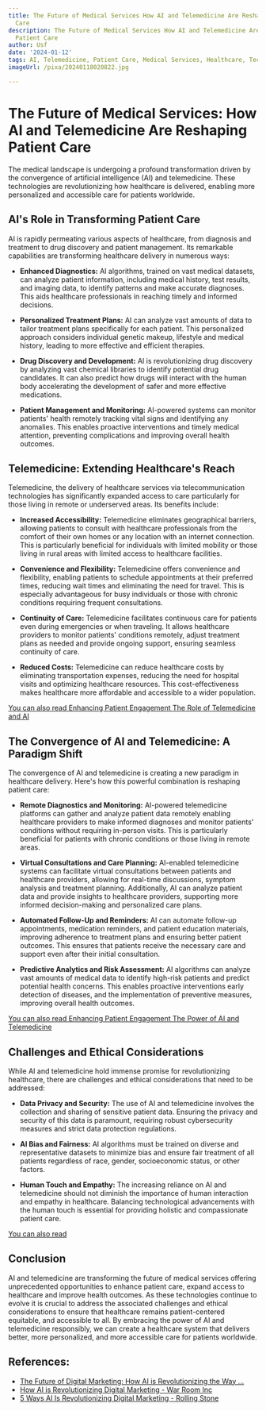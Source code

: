 ```yaml
---
title: The Future of Medical Services How AI and Telemedicine Are Reshaping Patient
  Care
description: The Future of Medical Services How AI and Telemedicine Are Reshaping
  Patient Care
author: Usf
date: '2024-01-12'
tags: AI, Telemedicine, Patient Care, Medical Services, Healthcare, Technology, Innovation
imageUrl: /pixa/20240118020822.jpg

---
```

# The Future of Medical Services: How AI and Telemedicine Are Reshaping Patient Care

The medical landscape is undergoing a profound transformation driven by the  convergence  of artificial intelligence (AI) and  telemedicine. These technologies are revolutionizing how healthcare is delivered, enabling  more personalized and accessible care  for patients worldwide.

##  AI's Role in Transforming Patient Care

AI is rapidly permeating various aspects of healthcare, from  diagnosis and  treatment to drug discovery and patient  management. Its remarkable capabilities are transforming healthcare delivery in numerous  ways:

-  **Enhanced Diagnostics:** AI algorithms, trained on vast medical datasets,  can analyze patient information,  including medical history, test results, and imaging data, to identify patterns and make accurate diagnoses. This  aids healthcare professionals in reaching timely and informed decisions.

- **Personalized Treatment Plans:** AI can analyze vast amounts of data to tailor treatment plans specifically for each patient. This personalized  approach considers individual genetic makeup, lifestyle and medical history, leading to  more effective and  efficient therapies.

-  **Drug Discovery and Development:** AI is  revolutionizing drug  discovery by analyzing vast chemical libraries to identify potential drug candidates.  It can also predict  how drugs will interact with the human body accelerating the development of safer and more effective medications.

- **Patient  Management and Monitoring:** AI-powered systems can  monitor  patients' health  remotely tracking vital signs  and identifying any anomalies. This enables proactive interventions and timely medical attention, preventing complications and improving overall health outcomes.

##  Telemedicine: Extending Healthcare's Reach

Telemedicine, the delivery of healthcare services via telecommunication technologies has significantly expanded  access to care particularly for  those living in remote or underserved areas. Its benefits  include:

-  **Increased Accessibility:** Telemedicine eliminates geographical barriers, allowing  patients to consult with healthcare professionals from the  comfort of their own homes  or any location with an internet connection. This is particularly beneficial for individuals with limited  mobility or those living  in  rural areas with  limited  access to healthcare facilities.

- **Convenience and Flexibility:** Telemedicine offers convenience and flexibility, enabling patients to schedule appointments at  their preferred times, reducing wait times and eliminating the need for travel. This is especially  advantageous  for busy individuals or those with chronic conditions requiring frequent consultations.

- **Continuity of  Care:**  Telemedicine  facilitates continuous care for patients even during emergencies or when traveling.  It allows healthcare providers to monitor patients' conditions remotely, adjust treatment plans as needed and provide ongoing support,  ensuring seamless continuity of care.

- **Reduced Costs:** Telemedicine can  reduce healthcare  costs by eliminating transportation expenses,  reducing the need for hospital visits and  optimizing healthcare resources. This cost-effectiveness makes healthcare more affordable and accessible  to a wider population.

[You can also read Enhancing Patient Engagement The Role of Telemedicine and AI](Enhancing%20Patient%20Engagement%20The%20Role%20of%20Telemedicine%20and%20AI)


## The Convergence of AI and Telemedicine: A Paradigm  Shift

The convergence of AI and telemedicine is creating a new paradigm in healthcare delivery. Here's how this powerful combination is reshaping patient care:

- **Remote Diagnostics and Monitoring:** AI-powered telemedicine platforms can gather and analyze patient data remotely enabling healthcare providers to make informed diagnoses and monitor patients'  conditions without requiring in-person visits. This is particularly beneficial for patients with chronic conditions or those living in remote areas.

- **Virtual Consultations and Care Planning:** AI-enabled telemedicine systems  can facilitate virtual consultations between patients and healthcare providers, allowing for real-time  discussions, symptom analysis and treatment planning. Additionally, AI can analyze patient data and provide insights to healthcare providers, supporting more  informed decision-making and personalized care plans.

- **Automated Follow-Up and Reminders:** AI can automate follow-up appointments,  medication reminders, and patient education materials, improving adherence to treatment plans and ensuring better patient outcomes. This ensures  that patients receive the necessary care and support even after their  initial consultation.

- **Predictive Analytics  and Risk Assessment:** AI algorithms can analyze vast amounts of medical data to identify  high-risk patients and predict potential health concerns. This  enables proactive interventions early detection of diseases, and  the  implementation of preventive measures,  improving overall  health outcomes.

[You can  also read  Enhancing Patient Engagement  The Power of AI and Telemedicine](Enhancing%20Patient%20Engagement%20The%20Power%20of%20AI%20and%20Telemedicine)


## Challenges and Ethical Considerations

While AI and telemedicine hold immense promise for revolutionizing healthcare, there are challenges and ethical  considerations that need to be addressed:

- **Data Privacy and Security:** The  use of AI and telemedicine involves the collection and sharing of  sensitive patient  data. Ensuring the privacy and security of this data is paramount, requiring robust cybersecurity measures and strict data  protection regulations.

- **AI Bias and Fairness:** AI algorithms must be trained on diverse and representative datasets to minimize  bias and ensure fair treatment of all patients regardless of race, gender, socioeconomic status, or other factors.

- **Human Touch  and Empathy:** The increasing reliance on AI and telemedicine should not diminish  the importance of human interaction and empathy in healthcare. Balancing technological advancements with the human touch is essential for providing holistic and compassionate  patient care.

[You can also read ]()


## Conclusion

AI and telemedicine  are transforming the future of medical services offering unprecedented opportunities to enhance patient care, expand access to healthcare and improve health outcomes. As these technologies continue to  evolve it is crucial to address the associated challenges  and ethical considerations to  ensure that healthcare remains patient-centered equitable, and accessible to all. By embracing the power of AI and telemedicine responsibly, we can create  a healthcare system that delivers better, more personalized, and more accessible care  for patients worldwide.

## References:
- [The Future of Digital Marketing: How AI is Revolutionizing the Way ...](https://www.linkedin.com/pulse/future-digital-marketing-how-ai-revolutionizing-way-we-vaddoriya)
- [How AI is Revolutionizing Digital Marketing - War Room Inc](https://www.warroominc.com/institute-library/blog/how-ai-is-revolutionizing-digital-marketing/)
- [5 Ways AI Is Revolutionizing Digital Marketing - Rolling Stone](https://www.rollingstone.com/culture-council/articles/5-ways-ai-revolutionizing-digital-marketing-1234851391/)
